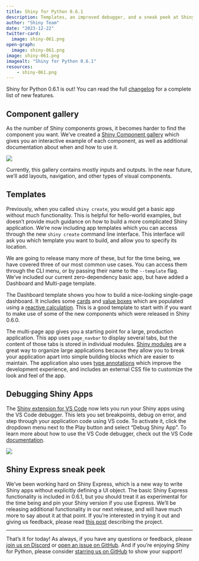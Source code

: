 ```yaml
---
title: Shiny for Python 0.6.1
description: Templates, an improved debugger, and a sneak peek at Shiny Express
author: "Shiny Team"
date: "2023-12-22"
twitter-card:
  image: shiny-061.png
open-graph:
  image: shiny-061.png
image: shiny-061.png
imagealt: "Shiny for Python 0.6.1"
resources:
    - shiny-061.png
---
```


Shiny for Python 0.6.1 is out! You can read the full [changelog](https://github.com/posit-dev/py-shiny/blob/main/CHANGELOG.md) for a complete list of new features.

## Component gallery

As the number of Shiny components grows, it becomes harder to find the component you want. 
We've created a [Shiny Component gallery](https://shiny.posit.co/py/components/) which gives you an interactive example of each component, as well as additional documentation about when and how to use it. 

![](component-gallery.gif)

Currently, this gallery contains mostly inputs and outputs. In the near future, we'll add layouts, navigation, and other types of visual components.


## Templates

Previously, when you called `shiny create`, you would get a basic app without much functionality. 
This is helpful for hello-world examples, but doesn't provide much guidance on how to build a more complicated Shiny application. 
We're now including app templates which you can access through the new `shiny create` command line interface. 
This interface will ask you which template you want to build, and allow you to specify its location. 

We are going to release many more of these, but for the time being, we have covered three of our most common use cases. 
You can access them through the CLI menu, or by passing their name to the `--template` flag.
We've included our current zero-dependency basic app, but have added a Dashboard and Multi-page template.

The Dashboard template shows you how to build a nice-looking single-page dashboard. 
It includes some [cards](https://shiny.posit.co/py/api/ExCard.html#see-also) and [value boxes](https://shiny.posit.co/py/api/ui.value_box.html#see-also) which are populated using a [reactive calculation](https://shiny.posit.co/py/docs/reactive-calculations.html). 
This is a good template to start with if you want to make use of some of the new components which were released in Shiny 0.6.0.

The multi-page app gives you a starting point for a large, production application. 
This app uses `page_navbar` to display several tabs, but the content of those tabs is stored in individual modules.
[Shiny modules](https://shiny.posit.co/py/docs/workflow-modules.html) are a great way to organize large applications because they allow you to break your application apart into simple building blocks which are easier to maintain. 
The application also uses [type annotations](https://blog.logrocket.com/understanding-type-annotation-python/) which improve the development experience, and includes an external CSS file to customize the look and feel of the app. 


## Debugging Shiny Apps

The [Shiny extension for VS Code](https://marketplace.visualstudio.com/items?itemName=Posit.shiny-python) now lets you run your Shiny apps using the VS Code debugger. 
This lets you set breakpoints, debug on error, and step through your application code using VS code. 
To activate it, click the dropdown menu next to the Play button and select "Debug Shiny App". 
To learn more about how to use the VS Code debugger, check out the VS Code [documentation](https://code.visualstudio.com/docs/editor/debugging).

![](debugger.png)

## Shiny Express sneak peek

We've been working hard on Shiny Express, which is a new way to write Shiny apps without explicitly defining a UI object. 
The basic Shiny Express functionality is included in 0.6.1, but you should treat it as experimental for the time being and pin your Shiny version if you use Express.
We'll be releasing additional functionality in our next release, and will have much more to say about it at that point. 
If you're interested in trying it out and giving us feedback, please read [this post](https://wch.github.io/shiny_express_doc/) describing the project.


---

That's it for today! As always, if you have any questions or feedback, please [join us on Discord](https://discord.gg/yMGCamUMnS) or [open an issue on GitHub](https://github.com/posit-dev/py-shiny/issues/new). And if you're enjoying Shiny for Python, please consider [starring us on GitHub](https://github.com/posit-dev/py-shiny) to show your support!
